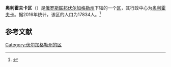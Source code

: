 {{Infobox Settlement
| official_name = 奥利霍夫卡区
| native_name = Ольховский район
| image_flag =   
| image_shield =  Coat of arms of Olkhovsky district 01.jpeg 
| image_map =  Volgogradskaya_oblast_Olkhovsky_rayon.png 
| settlement_type = [[区_(苏联)|区]]
| subdivision_type = [[国家|国家]]
| subdivision_type1 = [[州_(俄罗斯)|州]]
| subdivision_name = {{RUS}}
| subdivision_name1 = [[伏尔加格勒州|伏尔加格勒州]]
| seat_type = 行政中心
| seat = [[奥利霍夫卡|奥利霍夫卡]]
| population_as_of=2016
| population_footnotes = <ref name=stat />
| population_total = 17834
| timezone = [[莫斯科时间|MSK]]
| utc_offset = +3
}}
'''奥利霍夫卡区'''（{{lang-ru|Ольховский район}}）是[[俄罗斯联邦|俄罗斯联邦]][[伏尔加格勒州|伏尔加格勒州]]下辖的一个[[区_(苏联)|区]]，其行政中心为[[奥利霍夫卡|奥利霍夫卡]]。据2016年统计，该区的人口为17834人。<ref name=stat>{{cite web | url = http://www.gks.ru/free_doc/doc_2016/bul_dr/mun_obr2016.rar | title = Численность населения Российской Федерации по муниципальным образованиям на 1 января 2016 года | language = ru | accessdate = 2016-12-18 | archive-date = 2019-05-13 | archive-url = https://web.archive.org/web/20190513150350/http://www.gks.ru/free_doc/doc_2016/bul_dr/mun_obr2016.rar | dead-url = no }}</ref>

== 参考文献 ==
{{reflist}}

{{Russia-stub}}

[[Category:伏尔加格勒州的区|Category:伏尔加格勒州的区]]